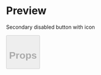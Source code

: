 

<Meta title="Button" />

# Preview

Secondary disabled button with icon

<Preview>
  <Story name="19 - Secondary disabled button with icon">
    <Button
      disabled
      icon="share"
      type="secondary"
      text="Button with icon"
      onClick={action('clicked')}
    />
  </Story>
</Preview>

# Props

<Props of={Button} />
